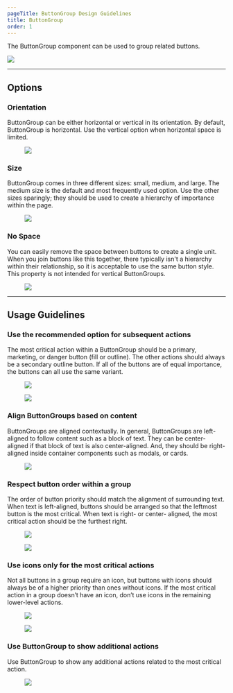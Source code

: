 ```yaml
---
pageTitle: ButtonGroup Design Guidelines
title: ButtonGroup
order: 1
---
```



<PageContent componentName="buttongroup" type="design">

<LeadParagraph>
  The ButtonGroup component can be used to group related buttons.
</LeadParagraph>

![ ](../../images/button-group/button-group-intro.png)

---

## Options

### Orientation

ButtonGroup can be either horizontal or vertical in its orientation. By default, ButtonGroup is horizontal. Use the vertical option when horizontal space is limited.

<div className="two-col">
  <div className="row">
    <div className="col col-1">
      <figure>
        <img
          src="../../images/button-group/orientation.png"
          alt=" "
        />
      </figure>
    </div>
    <div className="col col-2" />
  </div>
</div>

### Size

ButtonGroup comes in three different sizes: small, medium, and large. The medium size is the default and most frequently used option. Use the other sizes sparingly; they should be used to create a hierarchy of importance within the page.

<div className="two-col">
  <div className="row">
    <div className="col col-1">
      <figure>
        <img src="../../images/button-group/size.png" alt=" " />
      </figure>
    </div>
    <div className="col col-2" />
  </div>
</div>

### No Space

You can easily remove the space between buttons to create a single unit. When you join buttons like this together, there typically isn't a hierarchy within their relationship, so it is acceptable to use the same button style. This property is not intended for vertical ButtonGroups.

<div className="two-col">
  <div className="row">
    <div className="col col-1">
      <figure>
        <img
          src="../../images/button-group/no-space.png"
          alt=" "
        />
      </figure>
    </div>
    <div className="col col-2" />
  </div>
</div>

---

## Usage Guidelines

### Use the recommended option for subsequent actions

The most critical action within a ButtonGroup should be a primary, marketing, or danger button (fill or outline). The other actions should always be a secondary outline button. If all of the buttons are of equal importance, the buttons can all use the same variant.

<div className="two-col">
  <div className="row">
    <div className="col col-1">
      <figure>
        <img
          src="../../images/button-group/good-groupings.png"
          alt=" "
        />
      </figure>
    </div>
    <div className="col col-2">
      <figure>
        <img
          src="../../images/button-group/bad-groupings.png"
          alt=" "
        />
      </figure>
    </div>
  </div>
</div>

### Align ButtonGroups based on content

ButtonGroups are aligned contextually. In general, ButtonGroups are left-aligned to follow content such as a block of text. They can be center-aligned if that block of text is also center-aligned. And, they should be right-aligned inside container components such as modals, or cards.

<div className="two-col">
  <div className="row">
    <div className="col col-1">
      <figure>
        <img
          src="../../images/button-group/alignment.png"
          alt=" "
        />
      </figure>
    </div>
    <div className="col col-2" />
  </div>
</div>

### Respect button order within a group

The order of button priority should match the alignment of surrounding text. When text is left-aligned, buttons should be arranged so that the leftmost button is the most critical. When text is right- or center- aligned, the most critical action should be the furthest right.

<div className="two-col">
  <div className="row">
    <div className="col col-1">
      <figure>
        <img
          src="../../images/button-group/button-order-good.png"
          alt=" "
        />
      </figure>
    </div>
    <div className="col col-2">
      <figure>
        <img
          src="../../images/button-group/button-order-bad.png"
          alt=" "
        />
      </figure>
    </div>
  </div>
</div>

### Use icons only for the most critical actions

Not all buttons in a group require an icon, but buttons with icons should always be of a higher priority than ones without icons. If the most critical action in a group doesn’t have an icon, don’t use icons in the remaining lower-level actions.

<div className="two-col">
  <div className="row">
    <div className="col col-1">
      <figure>
        <img
          src="../../images/button-group/icons-good.png"
          alt=" "
        />
      </figure>
    </div>
    <div className="col col-2">
      <figure>
        <img
          src="../../images/button-group/icons-bad.png"
          alt=" "
        />
      </figure>
    </div>
  </div>
</div>

### Use ButtonGroup to show additional actions

Use ButtonGroup to show any additional actions related to the most critical action.

<div className="two-col">
  <div className="row">
    <div className="col col-1">
      <figure>
        <img
          src="../../images/button-group/additional-actions.png"
          alt=" "
        />
      </figure>
    </div>
    <div className="col col-2" />
  </div>
</div>

<span className="horizontal-spacer" />

</PageContent>
